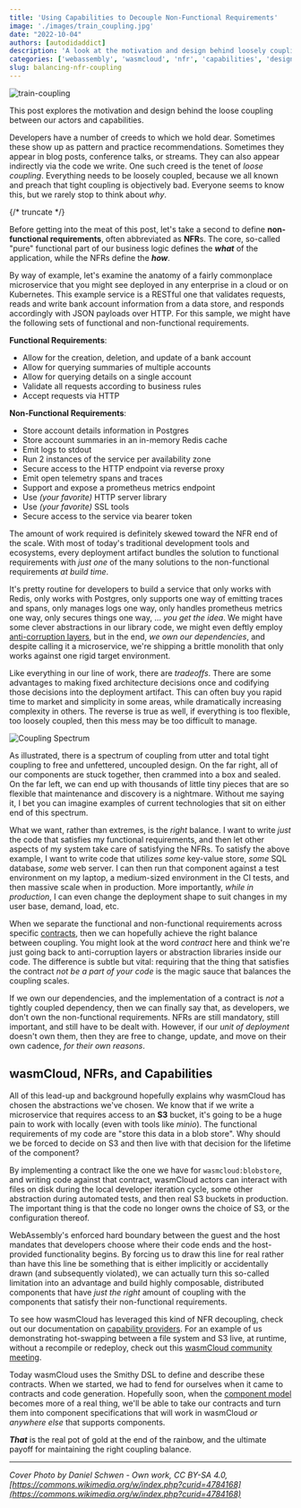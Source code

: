 ```yaml
---
title: 'Using Capabilities to Decouple Non-Functional Requirements'
image: './images/train_coupling.jpg'
date: "2022-10-04"
authors: [autodidaddict]
description: 'A look at the motivation and design behind loosely coupling services for actors'
categories: ['webassembly', 'wasmcloud', 'nfr', 'capabilities', 'design']
slug: balancing-nfr-coupling
---
```


![train-coupling](./images/train_coupling.jpg)

This post explores the motivation and design behind the loose coupling between our actors and capabilities.

Developers have a number of creeds to which we hold dear. Sometimes these show up as pattern and practice recommendations. Sometimes they appear in blog posts, conference talks, or streams. They can also appear indirectly via the code we write. One such creed is the tenet of _loose coupling_. Everything needs to be loosely coupled, because we all known and preach that tight coupling is objectively bad. Everyone seems to know this, but we rarely stop to think about _why_.

{/* truncate */}

Before getting into the meat of this post, let's take a second to define **non-functional requirements**, often abbreviated as **NFR**s. The core, so-called "pure" functional part of our business logic defines the **_what_** of the application, while the NFRs define the **_how_**.

By way of example, let's examine the anatomy of a fairly commonplace microservice that you might see deployed in any enterprise in a cloud or on Kubernetes. This example service is a RESTful one that validates requests, reads and write bank account information from a data store, and responds accordingly with JSON payloads over HTTP. For this sample, we might have the following sets of functional and non-functional requirements.

**Functional Requirements**:

- Allow for the creation, deletion, and update of a bank account
- Allow for querying summaries of multiple accounts
- Allow for querying details on a single account
- Validate all requests according to business rules
- Accept requests via HTTP

**Non-Functional Requirements**:

- Store account details information in Postgres
- Store account summaries in an in-memory Redis cache
- Emit logs to stdout
- Run 2 instances of the service per availability zone
- Secure access to the HTTP endpoint via reverse proxy
- Emit open telemetry spans and traces
- Support and expose a prometheus metrics endpoint
- Use _(your favorite)_ HTTP server library
- Use _(your favorite)_ SSL tools
- Secure access to the service via bearer token

The amount of work required is definitely skewed toward the NFR end of the scale. With most of today's traditional development tools and ecosystems, every deployment artifact bundles the solution to functional requirements with _just one_ of the many solutions to the non-functional requirements _at build time_.

It's pretty routine for developers to build a service that only works with Redis, only works with Postgres, only supports one way of emitting traces and spans, only manages logs one way, only handles prometheus metrics one way, only secures things one way, ... _you get the idea_. We might have some clever abstractions in our library code, we might even deftly employ [anti-corruption layers](https://learn.microsoft.com/en-us/azure/architecture/patterns/anti-corruption-layer), but in the end, _we own our dependencies_, and despite calling it a microservice, we're shipping a brittle monolith that only works against one rigid target environment.

Like everything in our line of work, there are _tradeoffs_. There are some advantages to making fixed architecture decisions once and codifying those decisions into the deployment artifact. This can often buy you rapid time to market and simplicity in some areas, while dramatically increasing complexity in others. The reverse is true as well, if everything is too flexible, too loosely coupled, then this mess may be too difficult to manage.

![Coupling Spectrum](./images/coupling_spectrum.png)

As illustrated, there is a spectrum of coupling from utter and total tight coupling to free and unfettered, uncoupled design. On the far right, all of our components are stuck together, then crammed into a box and sealed. On the far left, we can end up with thousands of little tiny pieces that are so flexible that maintenance and discovery is a nightmare. Without me saying it, I bet you can imagine examples of current technologies that sit on either end of this spectrum.

What we want, rather than extremes, is the _right_ balance. I want to write _just_ the code that satisfies my functional requirements, and then let other aspects of my system take care of satisfying the NFRs. To satisfy the above example, I want to write code that utilizes _some_ key-value store, _some_ SQL database, _some_ web server. I can then run that component against a test environment on my laptop, a medium-sized environment in the CI tests, and then massive scale when in production. More importantly, _while in production_, I can even change the deployment shape to suit changes in my user base, demand, load, etc.

When we separate the functional and non-functional requirements across specific [contracts](https://en.wikipedia.org/wiki/Design_by_contract), then we can hopefully achieve the right balance between coupling. You might look at the word _contract_ here and think we're just going back to anti-corruption layers or abstraction libraries inside our code. The difference is subtle but vital: requiring that the thing that satisfies the contract _not be a part of your code_ is the magic sauce that balances the coupling scales.

If we own our dependencies, and the implementation of a contract is _not_ a tightly coupled dependency, then we can finally say that, as developers, we don't own the non-functional requirements. NFRs are still mandatory, still important, and still have to be dealt with. However, if our _unit of deployment_ doesn't own them, then they are free to change, update, and move on their own cadence, _for their own reasons_.

## wasmCloud, NFRs, and Capabilities

All of this lead-up and background hopefully explains why wasmCloud has chosen the abstractions we've chosen. We know that if we write a microservice that requires access to an **S3** bucket, it's going to be a huge pain to work with locally (even with tools like _minio_). The functional requirements of my code are "store this data in a blob store". Why should we be forced to decide on S3 and then live with that decision for the lifetime of the component?

By implementing a contract like the one we have for `wasmcloud:blobstore`, and writing code against that contract, wasmCloud actors can interact with files on disk during the local developer iteration cycle, some other abstraction during automated tests, and then real S3 buckets in production. The important thing is that the code no longer owns the choice of S3, or the configuration thereof.

WebAssembly's enforced hard boundary between the guest and the host mandates that developers choose where their code ends and the host-provided functionality begins. By forcing us to draw this line for real rather than have this line be something that is either implicitly or accidentally drawn (and subsequently violated), we can actually turn this so-called limitation into an advantage and build highly composable, distributed components that have _just the right_ amount of coupling with the components that satisfy their non-functional requirements.

To see how wasmCloud has leveraged this kind of NFR decoupling, check out our documentation on [capability providers](https://wasmcloud.dev/app-dev/std-caps/). For an example of us demonstrating hot-swapping between a file system and S3 live, at runtime, without a recompile or redeploy, check out this [wasmCloud community meeting](https://youtu.be/s_Y-ISP58qk?t=522).

Today wasmCloud uses the Smithy DSL to define and describe these contracts. When we started, we had to fend for ourselves when it came to contracts and code generation. Hopefully soon, when the [component model](/blog/webassembly-components-and-wasmcloud-actors-a-glimpse-of-the-future/) becomes more of a real thing, we'll be able to take our contracts and turn them into component specifications that will work in wasmCloud _or anywhere else_ that supports components.

**_That_** is the real pot of gold at the end of the rainbow, and the ultimate payoff for maintaining the right coupling balance.

---

_Cover Photo by Daniel Schwen - Own work, CC BY-SA 4.0, [https://commons.wikimedia.org/w/index.php?curid=4784168](https://commons.wikimedia.org/w/index.php?curid=4784168)_
